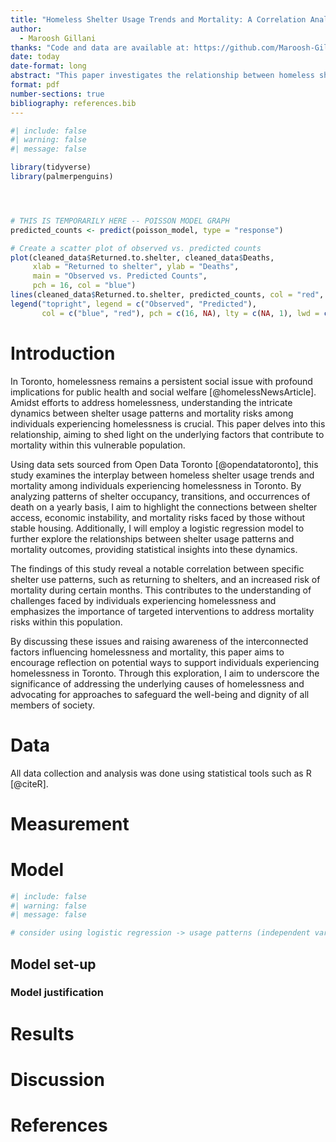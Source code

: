 ```yaml
---
title: "Homeless Shelter Usage Trends and Mortality: A Correlation Analysis"
author: 
  - Maroosh Gillani
thanks: "Code and data are available at: https://github.com/Maroosh-Gillani/homeless_mortality."
date: today
date-format: long
abstract: "This paper investigates the relationship between homeless shelter usage trends and mortality among those experiencing homelessness in Toronto. Using datasets from Open Data Toronto, I analyzed patterns of shelter occupancy and transitions alongside occurrences of death among homeless individuals on a yearly basis. The findings reveal a significant correlation between shelter use patterns such as returns to shelters, and an increased risk of mortality in those months. Understanding these correlations showcases the dynamics between shelter access, economic instability, and mortality risks faced by those experiencing homelessness in Toronto, and helps illuminate these issues, raise awareness, and to prompt reflection on potential avenues for assisting these individuals."
format: pdf
number-sections: true
bibliography: references.bib
---
```


```r
#| include: false
#| warning: false
#| message: false

library(tidyverse)
library(palmerpenguins)




# THIS IS TEMPORARILY HERE -- POISSON MODEL GRAPH
predicted_counts <- predict(poisson_model, type = "response")

# Create a scatter plot of observed vs. predicted counts
plot(cleaned_data$Returned.to.shelter, cleaned_data$Deaths, 
     xlab = "Returned to shelter", ylab = "Deaths",
     main = "Observed vs. Predicted Counts",
     pch = 16, col = "blue")
lines(cleaned_data$Returned.to.shelter, predicted_counts, col = "red", type = "l", lwd = 2)
legend("topright", legend = c("Observed", "Predicted"), 
       col = c("blue", "red"), pch = c(16, NA), lty = c(NA, 1), lwd = c(NA, 2))

```


# Introduction

In Toronto, homelessness remains a persistent social issue with profound implications for public health and social welfare [@homelessNewsArticle]. Amidst efforts to address homelessness, understanding the intricate dynamics between shelter usage patterns and mortality risks among individuals experiencing homelessness is crucial. This paper delves into this relationship, aiming to shed light on the underlying factors that contribute to mortality within this vulnerable population.

Using data sets sourced from Open Data Toronto [@opendatatoronto], this study examines the interplay between homeless shelter usage trends and mortality among individuals experiencing homelessness in Toronto. By analyzing patterns of shelter occupancy, transitions, and occurrences of death on a yearly basis, I aim to highlight the connections between shelter access, economic instability, and mortality risks faced by those without stable housing. Additionally, I will employ a logistic regression model to further explore the relationships between shelter usage patterns and mortality outcomes, providing statistical insights into these dynamics.

The findings of this study reveal a notable correlation between specific shelter use patterns, such as returning to shelters, and an increased risk of mortality during certain months. This contributes to the understanding of challenges faced by individuals experiencing homelessness and emphasizes the importance of targeted interventions to address mortality risks within this population.

By discussing these issues and raising awareness of the interconnected factors influencing homelessness and mortality, this paper aims to encourage reflection on potential ways to support individuals experiencing homelessness in Toronto. Through this exploration, I aim to underscore the significance of addressing the underlying causes of homelessness and advocating for approaches to safeguard the well-being and dignity of all members of society.

# Data {#sec-data}

All data collection and analysis was done using statistical tools such as R [@citeR].

# Measurement

# Model

```r
#| include: false
#| warning: false
#| message: false

# consider using logistic regression -> usage patterns (independent variables) and mortality (dependent variable).
```

## Model set-up


### Model justification


# Results


# Discussion


\newpage

# References


